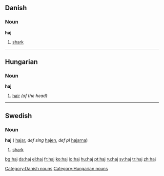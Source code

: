 {{see|hajj}}
==Danish==
===Noun===
'''haj''' {{c}}

# [[shark]]

----

==Hungarian==
===Noun===
'''haj'''

#[[hair]] ''(of the head)''


----

==Swedish==
===Noun===
'''haj''' {{c}} ({{p}} [[hajar]], ''def sing'' [[hajen]], ''def pl'' [[hajarna]])

# [[shark]]

[[Category:Danish nouns]]
[[Category:Hungarian nouns]]

[[bg:haj]]
[[da:haj]]
[[el:haj]]
[[fr:haj]]
[[ko:haj]]
[[io:haj]]
[[hu:haj]]
[[pt:haj]]
[[ru:haj]]
[[sv:haj]]
[[tr:haj]]
[[zh:haj]]